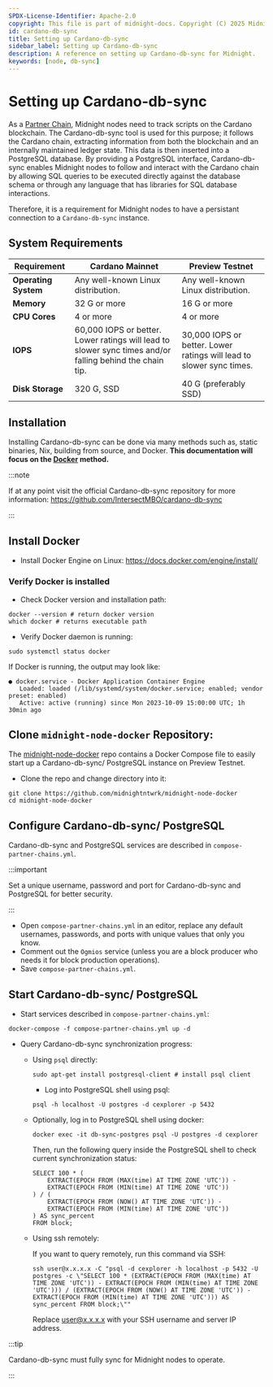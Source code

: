 ```yaml
---
SPDX-License-Identifier: Apache-2.0
copyright: This file is part of midnight-docs. Copyright (C) 2025 Midnight Foundation. Licensed under the Apache License, Version 2.0 (the "License"); You may not use this file except in compliance with the License. You may obtain a copy of the License at http://www.apache.org/licenses/LICENSE-2.0 Unless required by applicable law or agreed to in writing, software distributed under the License is distributed on an "AS IS" BASIS, WITHOUT WARRANTIES OR CONDITIONS OF ANY KIND, either express or implied. See the License for the specific language governing permissions and limitations under the License.
id: cardano-db-sync
title: Setting up Cardano-db-sync
sidebar_label: Setting up Cardano-db-sync
description: A reference on setting up Cardano-db-sync for Midnight.
keywords: [node, db-sync]
---
```


# Setting up Cardano-db-sync

As a [Partner Chain](https://github.com/input-output-hk/partner-chains), Midnight nodes need to track scripts on the Cardano blockchain. The Cardano-db-sync tool is used for this purpose; it follows the Cardano chain, extracting information from both the blockchain and an internally maintained ledger state. This data is then inserted into a PostgreSQL database. By providing a PostgreSQL interface, Cardano-db-sync enables Midnight nodes to follow and interact with the Cardano chain by allowing SQL queries to be executed directly against the database schema or through any language that has libraries for SQL database interactions.

Therefore, it is a requirement for Midnight nodes to have a persistant connection to a `Cardano-db-sync` instance.

## System Requirements

| **Requirement**      | **Cardano Mainnet**                                                                                      | **Preview Testnet**                                                  |
| -------------------- | -------------------------------------------------------------------------------------------------------- | -------------------------------------------------------------------- |
| **Operating System** | Any well-known Linux distribution.                                                                       | Any well-known Linux distribution.                                   |
| **Memory**           | 32 G or more                                                                                             | 16 G or more                                                         |
| **CPU Cores**        | 4 or more                                                                                                | 4 or more                                                            |
| **IOPS**             | 60,000 IOPS or better. Lower ratings will lead to slower sync times and/or falling behind the chain tip. | 30,000 IOPS or better. Lower ratings will lead to slower sync times. |
| **Disk Storage**     | 320 G, SSD                                                                                               | 40 G (preferably SSD)                                                |

## Installation

Installing Cardano-db-sync can be done via many methods such as, static binaries, Nix, building from source, and Docker. **This documentation will focus on the [Docker](https://hub.docker.com/) method.**

:::note

If at any point visit the official Cardano-db-sync repository for more information: https://github.com/IntersectMBO/cardano-db-sync

:::

## Install Docker

- Install Docker Engine on Linux: https://docs.docker.com/engine/install/

### Verify Docker is installed

- Check Docker version and installation path:

```shell
docker --version # return docker version
which docker # returns executable path
```

- Verify Docker daemon is running:

```shell
sudo systemctl status docker
```

If Docker is running, the output may look like:

```shell
● docker.service - Docker Application Container Engine
   Loaded: loaded (/lib/systemd/system/docker.service; enabled; vendor preset: enabled)
   Active: active (running) since Mon 2023-10-09 15:00:00 UTC; 1h 30min ago
```

## Clone `midnight-node-docker` Repository:

The [midnight-node-docker](https://github.com/midnightntwrk/midnight-node-docker) repo contains a Docker Compose file to easily start up a Cardano-db-sync/ PostgreSQL instance on Preview Testnet.

- Clone the repo and change directory into it:

```shell
git clone https://github.com/midnightntwrk/midnight-node-docker
cd midnight-node-docker
```

## Configure Cardano-db-sync/ PostgreSQL

Cardano-db-sync and PostgreSQL services are described in `compose-partner-chains.yml`.

:::important

Set a unique username, password and port for Cardano-db-sync and PostgreSQL for better security.

:::

- Open `compose-partner-chains.yml` in an editor, replace any default usernames, passwords, and ports with unique values that only you know.
- Comment out the `Ogmios` service (unless you are a block producer who needs it for block production operations).
- Save `compose-partner-chains.yml`.

## Start Cardano-db-sync/ PostgreSQL

- Start services described in `compose-partner-chains.yml`:

```shell
docker-compose -f compose-partner-chains.yml up -d
```

- Query Cardano-db-sync synchronization progress:

  - Using `psql` directly:
    ```shell
    sudo apt-get install postgresql-client # install psql client
    ```
    - Log into PostgreSQL shell using psql:
    ```shell
    psql -h localhost -U postgres -d cexplorer -p 5432
    ```
  - Optionally, log in to PostgreSQL shell using docker:
    ```shell
    docker exec -it db-sync-postgres psql -U postgres -d cexplorer
    ```
    Then, run the following query inside the PostgreSQL shell to check current synchronization status:
    ```shell
    SELECT 100 * (
        EXTRACT(EPOCH FROM (MAX(time) AT TIME ZONE 'UTC')) -
        EXTRACT(EPOCH FROM (MIN(time) AT TIME ZONE 'UTC'))
    ) / (
        EXTRACT(EPOCH FROM (NOW() AT TIME ZONE 'UTC')) -
        EXTRACT(EPOCH FROM (MIN(time) AT TIME ZONE 'UTC'))
    ) AS sync_percent
    FROM block;
    ```
  - Using ssh remotely:

    If you want to query remotely, run this command via SSH:

    ```shell
    ssh user@x.x.x.x -C "psql -d cexplorer -h localhost -p 5432 -U postgres -c \"SELECT 100 * (EXTRACT(EPOCH FROM (MAX(time) AT TIME ZONE 'UTC')) - EXTRACT(EPOCH FROM (MIN(time) AT TIME ZONE 'UTC'))) / (EXTRACT(EPOCH FROM (NOW() AT TIME ZONE 'UTC')) - EXTRACT(EPOCH FROM (MIN(time) AT TIME ZONE 'UTC'))) AS sync_percent FROM block;\""
    ```

    Replace user@x.x.x.x with your SSH username and server IP address.

:::tip

Cardano-db-sync must fully sync for Midnight nodes to operate.

:::
